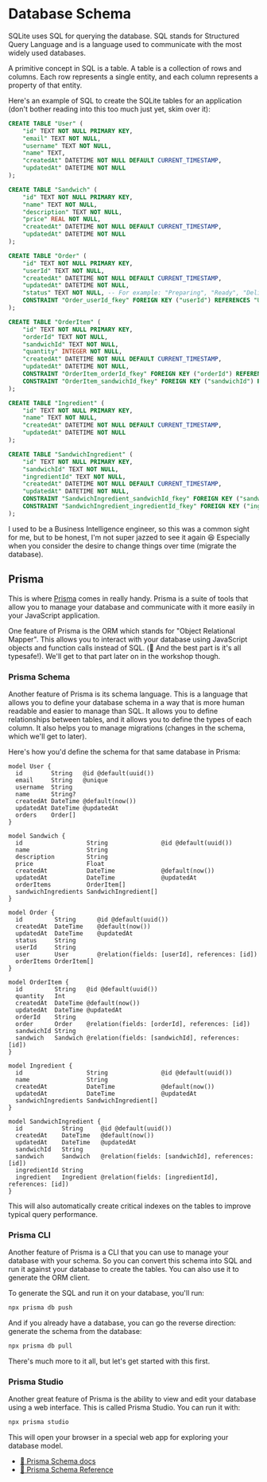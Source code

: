 # Database Schema

SQLite uses SQL for querying the database. SQL stands for Structured Query
Language and is a language used to communicate with the most widely used
databases.

A primitive concept in SQL is a table. A table is a collection of rows and
columns. Each row represents a single entity, and each column represents a
property of that entity.

Here's an example of SQL to create the SQLite tables for an application (don't
bother reading into this too much just yet, skim over it):

```sql nocopy
CREATE TABLE "User" (
    "id" TEXT NOT NULL PRIMARY KEY,
    "email" TEXT NOT NULL,
    "username" TEXT NOT NULL,
    "name" TEXT,
    "createdAt" DATETIME NOT NULL DEFAULT CURRENT_TIMESTAMP,
    "updatedAt" DATETIME NOT NULL
);

CREATE TABLE "Sandwich" (
    "id" TEXT NOT NULL PRIMARY KEY,
    "name" TEXT NOT NULL,
    "description" TEXT NOT NULL,
    "price" REAL NOT NULL,
    "createdAt" DATETIME NOT NULL DEFAULT CURRENT_TIMESTAMP,
    "updatedAt" DATETIME NOT NULL
);

CREATE TABLE "Order" (
    "id" TEXT NOT NULL PRIMARY KEY,
    "userId" TEXT NOT NULL,
    "createdAt" DATETIME NOT NULL DEFAULT CURRENT_TIMESTAMP,
    "updatedAt" DATETIME NOT NULL,
    "status" TEXT NOT NULL, -- For example: "Preparing", "Ready", "Delivered"
    CONSTRAINT "Order_userId_fkey" FOREIGN KEY ("userId") REFERENCES "User" ("id") ON DELETE CASCADE ON UPDATE CASCADE
);

CREATE TABLE "OrderItem" (
    "id" TEXT NOT NULL PRIMARY KEY,
    "orderId" TEXT NOT NULL,
    "sandwichId" TEXT NOT NULL,
    "quantity" INTEGER NOT NULL,
    "createdAt" DATETIME NOT NULL DEFAULT CURRENT_TIMESTAMP,
    "updatedAt" DATETIME NOT NULL,
    CONSTRAINT "OrderItem_orderId_fkey" FOREIGN KEY ("orderId") REFERENCES "Order" ("id") ON DELETE CASCADE ON UPDATE CASCADE,
    CONSTRAINT "OrderItem_sandwichId_fkey" FOREIGN KEY ("sandwichId") REFERENCES "Sandwich" ("id") ON DELETE CASCADE ON UPDATE CASCADE
);

CREATE TABLE "Ingredient" (
    "id" TEXT NOT NULL PRIMARY KEY,
    "name" TEXT NOT NULL,
    "createdAt" DATETIME NOT NULL DEFAULT CURRENT_TIMESTAMP,
    "updatedAt" DATETIME NOT NULL
);

CREATE TABLE "SandwichIngredient" (
    "id" TEXT NOT NULL PRIMARY KEY,
    "sandwichId" TEXT NOT NULL,
    "ingredientId" TEXT NOT NULL,
    "createdAt" DATETIME NOT NULL DEFAULT CURRENT_TIMESTAMP,
    "updatedAt" DATETIME NOT NULL,
    CONSTRAINT "SandwichIngredient_sandwichId_fkey" FOREIGN KEY ("sandwichId") REFERENCES "Sandwich" ("id") ON DELETE CASCADE ON UPDATE CASCADE,
    CONSTRAINT "SandwichIngredient_ingredientId_fkey" FOREIGN KEY ("ingredientId") REFERENCES "Ingredient" ("id") ON DELETE CASCADE ON UPDATE CASCADE
);
```

I used to be a Business Intelligence engineer, so this was a common sight for
me, but to be honest, I'm not super jazzed to see it again 😆 Especially when
you consider the desire to change things over time (migrate the database).

## Prisma

This is where [Prisma](https://www.prisma.io) comes in really handy. Prisma is a
suite of tools that allow you to manage your database and communicate with it
more easily in your JavaScript application.

One feature of Prisma is the ORM which stands for "Object Relational Mapper".
This allows you to interact with your database using JavaScript objects and
function calls instead of SQL. (🦺 And the best part is it's all typesafe!).
We'll get to that part later on in the workshop though.

### Prisma Schema

Another feature of Prisma is its schema language. This is a language that
allows you to define your database schema in a way that is more human readable
and easier to manage than SQL. It allows you to define relationships between
tables, and it allows you to define the types of each column. It also helps you
to manage migrations (changes in the schema, which we'll get to later).

Here's how you'd define the schema for that same database in Prisma:

```prisma filename=prisma/schema.prisma nocopy
model User {
  id        String   @id @default(uuid())
  email     String   @unique
  username  String
  name      String?
  createdAt DateTime @default(now())
  updatedAt DateTime @updatedAt
  orders    Order[]
}

model Sandwich {
  id                  String               @id @default(uuid())
  name                String
  description         String
  price               Float
  createdAt           DateTime             @default(now())
  updatedAt           DateTime             @updatedAt
  orderItems          OrderItem[]
  sandwichIngredients SandwichIngredient[]
}

model Order {
  id         String      @id @default(uuid())
  createdAt  DateTime    @default(now())
  updatedAt  DateTime    @updatedAt
  status     String
  userId     String
  user       User        @relation(fields: [userId], references: [id])
  orderItems OrderItem[]
}

model OrderItem {
  id         String   @id @default(uuid())
  quantity   Int
  createdAt  DateTime @default(now())
  updatedAt  DateTime @updatedAt
  orderId    String
  order      Order    @relation(fields: [orderId], references: [id])
  sandwichId String
  sandwich   Sandwich @relation(fields: [sandwichId], references: [id])
}

model Ingredient {
  id                  String               @id @default(uuid())
  name                String
  createdAt           DateTime             @default(now())
  updatedAt           DateTime             @updatedAt
  sandwichIngredients SandwichIngredient[]
}

model SandwichIngredient {
  id           String     @id @default(uuid())
  createdAt    DateTime   @default(now())
  updatedAt    DateTime   @updatedAt
  sandwichId   String
  sandwich     Sandwich   @relation(fields: [sandwichId], references: [id])
  ingredientId String
  ingredient   Ingredient @relation(fields: [ingredientId], references: [id])
}
```

This will also automatically create critical indexes on the tables to improve
typical query performance.

### Prisma CLI

Another feature of Prisma is a CLI that you can use to manage your database with
your schema. So you can convert this schema into SQL and run it against your
database to create the tables. You can also use it to generate the ORM client.

To generate the SQL and run it on your database, you'll run:

```sh nonumber
npx prisma db push
```

And if you already have a database, you can go the reverse direction: generate
the schema from the database:

```sh nonumber
npx prisma db pull
```

There's much more to it all, but let's get started with this first.

### Prisma Studio

Another great feature of Prisma is the ability to view and edit your database
using a web interface. This is called Prisma Studio. You can run it with:

```sh nonumber
npx prisma studio
```

This will open your browser in a special web app for exploring your database
model.

- [📜 Prisma Schema docs](https://www.prisma.io/docs/concepts/components/prisma-schema)
- [📜 Prisma Schema Reference](https://www.prisma.io/docs/reference/api-reference/prisma-schema-reference)
